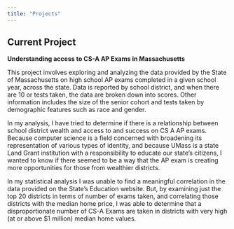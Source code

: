 ```yaml
---
title: "Projects"
---
```


## Current Project

<b>Understanding access to CS-A AP Exams in Massachusetts </b>

This project involves exploring and analyzing the data provided by the State of Massachusetts on high school AP exams completed in a given school year, across the state. Data is reported by school district, and when there are 10 or tests taken, the data are broken down into scores. Other information includes the size of the senior cohort and tests taken by demographic features such as race and gender. 

In my analysis, I have tried to determine if there is a relationship between school district wealth and access to and success on CS A AP exams. Because computer science is a field concerned with broadening its representation of various types of identity, and because UMass is a state Land Grant institution with a responsibility to educate our state's citizens, I wanted to know if there seemed to be a way that the AP exam is creating more opportunities for those from wealthier districts. 

In my statistical analysis I was unable to find a meaningful correlation in the data provided on the State's Education website.  But, by examining just the top 20 districts in terms of number of exams taken, and correlating those districts with the median home price, I was able to determine that a disproportionate number of CS-A Exams are taken in districts with very high (at or above $1 million) median home values.


